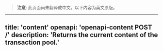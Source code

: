 <!-- AUTO-GENERATED-CONTENT:START (ENGLISH-COPY) -->
> **注意**: 此页面尚未翻译成中文。以下内容为英文原版。

---
title: 'content'
openapi: 'openapi-content POST /'
description: 'Returns the current content of the transaction pool.'
---